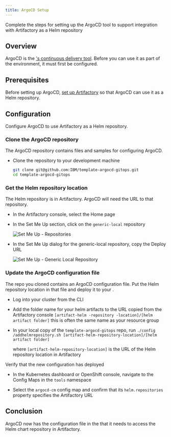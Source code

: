 ```yaml
---
title: ArgoCD Setup
---
```



<PageDescription>

Complete the steps for setting up the ArgoCD tool to support integration with
 Artifactory as a Helm repository

</PageDescription>

## Overview

ArgoCD is the [<Globals name="env" />'s continuous delivery tool](/guides/continuous-delivery).
Before you can use it as part of the environment, it must first be configured.

## Prerequisites

Before setting up ArgoCD, [set up Artifactory](/getting-started/artifactory-setup) so that ArgoCD can use it as a Helm repository.

##  Configuration

Configure ArgoCD to use Artifactory as a Helm repository.

### Clone the ArgoCD repository

The ArgoCD repository contains files and samples for configuring ArgoCD.

- Clone the repository to your development machine

  ```bash
  git clone git@github.com:IBM/template-argocd-gitops.git
  cd template-argocd-gitops
  ```

### Get the Helm repository location

The Helm repository is in Artifactory. ArgoCD will need the URL to that repository.

- In the Artifactory console, select the Home page

- In the Set Me Up section, click on the `generic-local` repository

  ![Set Me Up - Repositories](setupartifactory.png "Set Me Up: Repositories")

- In the Set Me Up dialog for the generic-local repository, copy the Deploy URL

  ![Set Me Up - Generic Local Repository](artifactoryurlsetup.png "Set Me Up: generic-local Repository")

### Update the ArgoCD configuration file

The repo you cloned contains an ArgoCD configuration file. Put the Helm repository location in that file
and deploy it to your <Globals name="env" />.

- Log into your cluster from the CLI

- Add the folder name for your helm artifacts to the URL copied from the
 Artifactory console
 `[artifact-helm
-repository
-location]/[helm artifact folder]` this is often the same name as your
 resource group

- In your local copy of the `template-argocd-gitops` repo, run `./config
/addhelmrepository.sh [artifact-helm-repository-location]/[helm artifact
 folder]`

    where `[artifact-helm-repository-location]` is the URL of the Helm repository location in Artifactory

Verify that the new configuration has deployed

- In the Kubernetes dashboard or OpenShift console, navigate to the Config Maps in the `tools` namespace

- Select the `argocd-cm` config map and confirm that its `helm.repositories` property specifies the Artifactory URL

## Conclusion

ArgoCD now has the configuration file in the <Globals name="env" /> that it needs to access the Helm chart repository in Artifactory.
